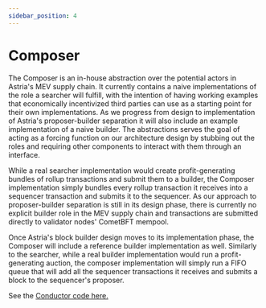 ```yaml
---
sidebar_position: 4
---
```


# Composer


<DeploymentsRedirect />

The Composer is an in-house abstraction over the potential actors in Astria's
MEV supply chain. It currently contains a naive implementations of the role a
searcher will fulfill, with the intention of having working examples that
economically incentivized third parties can use as a starting point for their
own implementations. As we progress from design to implementation of Astria's
proposer-builder separation it will also include an example implementation of a
naive builder. The abstractions serves the goal of acting as a forcing function
on our architecture design by stubbing out the roles and requiring other
components to interact with them through an interface.

While a real searcher implementation would create profit-generating bundles of rollup transactions and submit them to a builder, the Composer implementation simply bundles every rollup transaction it receives into a sequencer transaction and submits it to the sequencer. As our approach to proposer-builder separation is still in its design phase, there is currently no explicit builder role in the MEV supply chain and transactions are submitted directly to validator nodes' CometBFT mempool.

Once Astria's block builder design moves to its implementation phase, the Composer will include a reference builder implementation as well. Similarly to the searcher, while a real builder implementation would run a profit-generating auction, the composer implementation will simply run a FIFO queue that will add all the sequencer transactions it receives and submits a block to the sequencer's proposer.

See the [Conductor code
here.](https://github.com/astriaorg/astria/tree/main/crates/astria-conductor)
